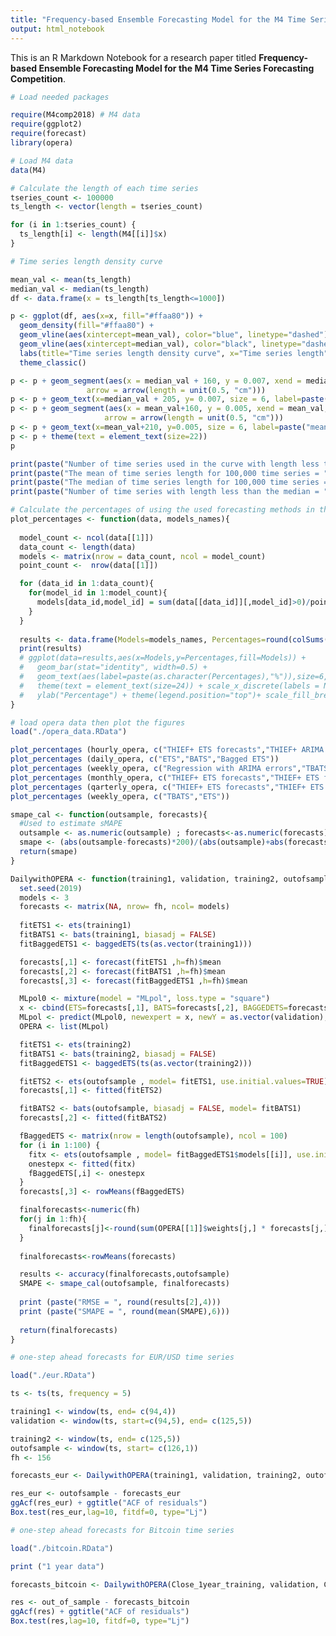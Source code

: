 ---
title: "Frequency-based Ensemble Forecasting Model for the M4 Time Series Forecasting Competition"
output: html_notebook
---

This is an R Markdown Notebook for a research paper titled 
**Frequency-based Ensemble Forecasting Model for the M4 Time Series Forecasting Competition**.

```{r}
# Load needed packages

require(M4comp2018) # M4 data
require(ggplot2)
require(forecast)
library(opera)
```

```{r}

# Load M4 data
data(M4)

# Calculate the length of each time series
tseries_count <- 100000
ts_length <- vector(length = tseries_count)

for (i in 1:tseries_count) {
  ts_length[i] <- length(M4[[i]]$x)
}
```

```{r}
# Time series length density curve

mean_val <- mean(ts_length)
median_val <- median(ts_length)
df <- data.frame(x = ts_length[ts_length<=1000])

p <- ggplot(df, aes(x=x, fill="#ffaa80")) +
  geom_density(fill="#ffaa80") +
  geom_vline(aes(xintercept=mean_val), color="blue", linetype="dashed") +
  geom_vline(aes(xintercept=median_val), color="black", linetype="dashed") +  
  labs(title="Time series length density curve", x="Time series length", y = "Density") +
  theme_classic()

p <- p + geom_segment(aes(x = median_val + 160, y = 0.007, xend = median_val, yend = 0.007),
                 arrow = arrow(length = unit(0.5, "cm")))
p <- p + geom_text(x=median_val + 205, y= 0.007, size = 6, label=paste("median = ", as.character(median_val)))
p <- p + geom_segment(aes(x = mean_val+160, y = 0.005, xend = mean_val, yend = 0.005),
                     arrow = arrow(length = unit(0.5, "cm")))
p <- p + geom_text(x=mean_val+210, y=0.005, size = 6, label=paste("mean", "~", as.character(round(mean_val,1))))
p <- p + theme(text = element_text(size=22))
p

print(paste("Number of time series used in the curve with length less than 1000 = ", nrow(df)))
print(paste("The mean of time series length for 100,000 time series = ", mean_val))
print(paste("The median of time series length for 100,000 time series = ", median_val))
print(paste("Number of time series with length less than the median = ", sum(df$x<=median_val)))
```


```{r}
# Calculate the percentages of using the used forecasting methods in the model
plot_percentages <- function(data, models_names){
  
  model_count <- ncol(data[[1]])
  data_count <- length(data)
  models <- matrix(nrow = data_count, ncol = model_count)
  point_count <-  nrow(data[[1]])

  for (data_id in 1:data_count){
    for(model_id in 1:model_count){
      models[data_id,model_id] = sum(data[[data_id]][,model_id]>0)/point_count
    }
  }
  
  results <- data.frame(Models=models_names, Percentages=round(colSums(models)/data_count*100,0))
  print(results)
  # ggplot(data=results,aes(x=Models,y=Percentages,fill=Models)) +
  #   geom_bar(stat="identity", width=0.5) +
  #   geom_text(aes(label=paste(as.character(Percentages),"%")),size=6, nudge_y=0.5) +
  #   theme(text = element_text(size=24)) + scale_x_discrete(labels = NULL, breaks = NULL) + labs(x = "") + 
  #   ylab("Percentage") + theme(legend.position="top")+ scale_fill_brewer(palette = "Spectral")
}
```

```{r}
# load opera data then plot the figures
load("./opera_data.RData")

plot_percentages (hourly_opera, c("THIEF+ ETS forecasts","THIEF+ ARIMA forecasts","THIEF+ Naïve S forecasts","TBATS"))
plot_percentages (daily_opera, c("ETS","BATS","Bagged ETS"))
plot_percentages (weekly_opera, c("Regression with ARIMA errors","TBATS"))
plot_percentages (monthly_opera, c("THIEF+ ETS forecasts","THIEF+ ETS forecasts ","BATS","TBATS","ETS"))
plot_percentages (qarterly_opera, c("THIEF+ ETS forecasts","THIEF+ ETS forecasts ","BATS","TBATS","ETS"))
plot_percentages (weekly_opera, c("TBATS","ETS"))
```

```{r}

smape_cal <- function(outsample, forecasts){
  #Used to estimate sMAPE
  outsample <- as.numeric(outsample) ; forecasts<-as.numeric(forecasts)
  smape <- (abs(outsample-forecasts)*200)/(abs(outsample)+abs(forecasts))
  return(smape)
}

DailywithOPERA <- function(training1, validation, training2, outofsample, fh){
  set.seed(2019)
  models <- 3
  forecasts <- matrix(NA, nrow= fh, ncol= models)
  
  fitETS1 <- ets(training1)
  fitBATS1 <- bats(training1, biasadj = FALSE)
  fitBaggedETS1 <- baggedETS(ts(as.vector(training1)))

  forecasts[,1] <- forecast(fitETS1 ,h=fh)$mean
  forecasts[,2] <- forecast(fitBATS1 ,h=fh)$mean
  forecasts[,3] <- forecast(fitBaggedETS1 ,h=fh)$mean

  MLpol0 <- mixture(model = "MLpol", loss.type = "square")
  x <- cbind(ETS=forecasts[,1], BATS=forecasts[,2], BAGGEDETS=forecasts[,3])
  MLpol <- predict(MLpol0, newexpert = x, newY = as.vector(validation), online = TRUE, type="all")
  OPERA <- list(MLpol)

  fitETS1 <- ets(training2)
  fitBATS1 <- bats(training2, biasadj = FALSE)
  fitBaggedETS1 <- baggedETS(ts(as.vector(training2)))

  fitETS2 <- ets(outofsample , model= fitETS1, use.initial.values=TRUE)
  forecasts[,1] <- fitted(fitETS2)

  fitBATS2 <- bats(outofsample, biasadj = FALSE, model= fitBATS1)
  forecasts[,2] <- fitted(fitBATS2)

  fBaggedETS <- matrix(nrow = length(outofsample), ncol = 100)
  for (i in 1:100) {
    fitx <- ets(outofsample , model= fitBaggedETS1$models[[i]], use.initial.values=TRUE)
    onestepx <- fitted(fitx)
    fBaggedETS[,i] <- onestepx
  }
  forecasts[,3] <- rowMeans(fBaggedETS)

  finalforecasts<-numeric(fh)
  for(j in 1:fh){
    finalforecasts[j]<-round(sum(OPERA[[1]]$weights[j,] * forecasts[j,]),4)
  }
  
  finalforecasts<-rowMeans(forecasts)

  results <- accuracy(finalforecasts,outofsample)
  SMAPE <- smape_cal(outofsample, finalforecasts)
    
  print (paste("RMSE = ", round(results[2],4)))
  print (paste("SMAPE = ", round(mean(SMAPE),6)))
  
  return(finalforecasts)
}

```

```{r}
# one-step ahead forecasts for EUR/USD time series

load("./eur.RData")

ts <- ts(ts, frequency = 5)

training1 <- window(ts, end= c(94,4))
validation <- window(ts, start=c(94,5), end= c(125,5))

training2 <- window(ts, end= c(125,5))
outofsample <- window(ts, start= c(126,1))
fh <- 156

forecasts_eur <- DailywithOPERA(training1, validation, training2, outofsample, fh)

res_eur <- outofsample - forecasts_eur
ggAcf(res_eur) + ggtitle("ACF of residuals")
Box.test(res_eur,lag=10, fitdf=0, type="Lj")

```

```{r}
# one-step ahead forecasts for Bitcoin time series

load("./bitcoin.RData")

print ("1 year data")

forecasts_bitcoin <- DailywithOPERA(Close_1year_training, validation, Close_1year_insample, out_of_sample, fh)

res <- out_of_sample - forecasts_bitcoin
ggAcf(res) + ggtitle("ACF of residuals")
Box.test(res,lag=10, fitdf=0, type="Lj")

```
